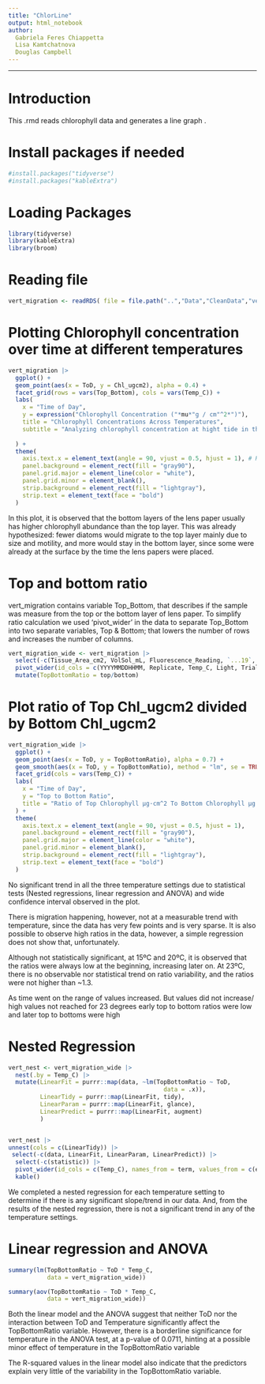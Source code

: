 ```yaml
---
title: "ChlorLine"
output: html_notebook
author:
  Gabriela Feres Chiappetta
  Lisa Kamtchatnova
  Douglas Campbell
---
```

---

# Introduction

This .rmd reads chlorophyll data and generates a line graph .

# Install packages if needed

```r
#install.packages("tidyverse")
#install.packages("kableExtra")
```

# Loading Packages

```r
library(tidyverse) 
library(kableExtra)
library(broom)
```
# Reading file

```r
vert_migration <- readRDS( file = file.path("..","Data","CleanData","vert_migration.rds"))
```

# Plotting Chlorophyll concentration over time at different temperatures 

```r
vert_migration |>
  ggplot() +
  geom_point(aes(x = ToD, y = Chl_ugcm2), alpha = 0.4) +  
  facet_grid(rows = vars(Top_Bottom), cols = vars(Temp_C)) + 
  labs(
    x = "Time of Day", 
    y = expression("Chlorophyll Concentration ("*mu*"g / cm"^2*")"),  
    title = "Chlorophyll Concentrations Across Temperatures", 
    subtitle = "Analyzing chlorophyll concentration at hight tide in the Bay of Fundy at 15°C, 20°C, and 23°C", 
    
  ) +
  theme(
    axis.text.x = element_text(angle = 90, vjust = 0.5, hjust = 1), # Rotate x-axis labels for readability
    panel.background = element_rect(fill = "gray90"),  
    panel.grid.major = element_line(color = "white"), 
    panel.grid.minor = element_blank(),  
    strip.background = element_rect(fill = "lightgray"), 
    strip.text = element_text(face = "bold") 
  )

```
In this plot, it is observed that the bottom layers of the lens paper usually has higher chlorophyll abundance than the top layer. This was already hypothesized: fewer diatoms would migrate to the top layer mainly due to size and motility, and more would stay in the bottom layer, since some were already at the surface by the time the lens papers were placed.


# Top and bottom ratio

vert_migration contains variable Top_Bottom, that describes if the sample was measure from the top or the bottom layer of lens paper. To simplify ratio calculation we used 'pivot_wider' in the data to separate Top_Bottom into two separate variables, Top & Bottom; that lowers the number of rows and increases the number of columns.

```r
vert_migration_wide <- vert_migration |>
  select(-c(Tissue_Area_cm2, VolSol_mL, Fluorescence_Reading, `...19`,  Chl_ugL)) |>
  pivot_wider(id_cols = c(YYYYMMDDHHMM, Replicate, Temp_C, Light, Trial, DateTime, Date, ToD, E_time_h), names_from = Top_Bottom, values_from = Chl_ugcm2, values_fn = mean) |>
  mutate(TopBottomRatio = top/bottom)

```

# Plot ratio of Top Chl_ugcm2 divided by Bottom Chl_ugcm2

```r
vert_migration_wide |>
  ggplot() +
  geom_point(aes(x = ToD, y = TopBottomRatio), alpha = 0.7) +
  geom_smooth(aes(x = ToD, y = TopBottomRatio), method = "lm", se = TRUE, color = "blue", linetype = "dashed") +
  facet_grid(cols = vars(Temp_C)) +
  labs(
    x = "Time of Day", 
    y = "Top to Bottom Ratio", 
    title = "Ratio of Top Chlorophyll µg·cm^2 To Bottom Chlorophyll µg·cm^2",subtitle = "Analyzing chlorophyll concentration top to bottom ratios at temperatures 15°C, 20°C, and 23°C", 
  ) +
  theme(
    axis.text.x = element_text(angle = 90, vjust = 0.5, hjust = 1),
    panel.background = element_rect(fill = "gray90"),
    panel.grid.major = element_line(color = "white"),
    panel.grid.minor = element_blank(),
    strip.background = element_rect(fill = "lightgray"),
    strip.text = element_text(face = "bold")
  )
```

No significant trend in all the three temperature settings due to statistical tests (Nested regressions, linear regression and ANOVA) and wide confidence interval observed in the plot.

There is migration happening, however, not at a measurable trend with temperature, since the data has very few points and is very sparse. It is also possible to observe high ratios in the data, however, a simple regression does not show that, unfortunately.

Although not statistically significant, at 15ºC and 20ºC, it is observed that the ratios were always low at the beginning, increasing later on. At 23ºC, there is no observable nor statistical trend on ratio variability, and the ratios were not higher than ~1.3. 

As time went on the range of values increased. But values did not increase/ high values not reached for 23 degrees 
early top to bottom ratios were low and later top to bottoms were high


# Nested Regression

```r
vert_nest <- vert_migration_wide |>
  nest(.by = Temp_C) |>
  mutate(LinearFit = purrr::map(data, ~lm(TopBottomRatio ~ ToD,
                                            data = .x)),
         LinearTidy = purrr::map(LinearFit, tidy),
         LinearParam = purrr::map(LinearFit, glance),
         LinearPredict = purrr::map(LinearFit, augment)
         )


vert_nest |>
unnest(cols = c(LinearTidy)) |>
 select(-c(data, LinearFit, LinearParam, LinearPredict)) |>
  select(-c(statistic)) |>
  pivot_wider(id_cols = c(Temp_C), names_from = term, values_from = c(estimate, std.error, p.value)) |>
  kable()
```
We completed a nested regression for each temperature setting to determine if there is any significant slope/trend in our data. And, from the results of the nested regression, there is not a significant trend in any of the temperature settings.

# Linear regression and ANOVA

```r
summary(lm(TopBottomRatio ~ ToD * Temp_C,
           data = vert_migration_wide))

summary(aov(TopBottomRatio ~ ToD * Temp_C,
           data = vert_migration_wide))
```
Both the linear model and the ANOVA suggest that neither ToD nor the interaction between ToD and Temperature significantly affect the TopBottomRatio variable. However, there is a borderline significance for temperature in the ANOVA test, at a p-value of 0.0711, hinting at a possible minor effect of temperature in the TopBottomRatio variable

The R-squared values in the linear model also indicate that the predictors explain very little of the variability in the TopBottomRatio variable.


